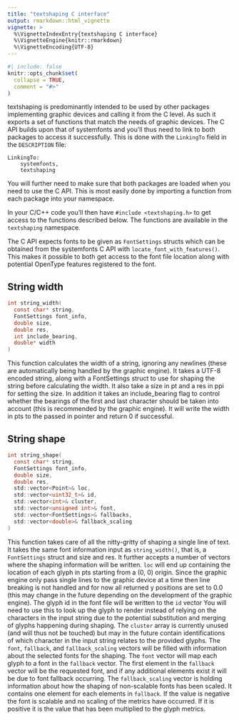 ```yaml
---
title: "textshaping C interface"
output: rmarkdown::html_vignette
vignette: >
  %\VignetteIndexEntry{textshaping C interface}
  %\VignetteEngine{knitr::rmarkdown}
  %\VignetteEncoding{UTF-8}
---
```


```r
#| include: false
knitr::opts_chunk$set(
  collapse = TRUE,
  comment = "#>"
)
```

textshaping is predominantly intended to be used by other packages implementing
graphic devices and calling it from the C level. As such it exports a set of
functions that match the needs of graphic devices. The C API builds upon that of
systemfonts and you'll thus need to link to both packages to access it 
successfully. This is done with the `LinkingTo` field in the `DESCRIPTION` file:

```
LinkingTo: 
    systemfonts,
    textshaping
```

You will further need to make sure that both packages are loaded when you need 
to use the C API. This is most easily done by importing a function from each 
package into your namespace.

In your C/C++ code you'll then have `#include <textshaping.h>` to get access to
the functions described below. The functions are available in the `textshaping`
namespace.

The C API expects fonts to be given as `FontSettings` structs which can be 
obtained from the systemfonts C API with `locate_font_with_features()`. This 
makes it possible to both get access to the font file location along with 
potential OpenType features registered to the font.

## String width
```C
int string_width(
  const char* string, 
  FontSettings font_info, 
  double size, 
  double res, 
  int include_bearing, 
  double* width
)
```

This function calculates the width of a string, ignoring any newlines (these are
automatically being handled by the graphic engine). It takes a UTF-8 encoded 
string, along with a FontSettings struct to use for shaping the string before
calculating the width. It also take a size in pt and a res in ppi for setting 
the size. In addition it takes an include_bearing flag to control whether the 
bearings of the first and last character should be taken into account (this is 
recommended by the graphic engine). It will write the width in pts to the passed 
in pointer and return 0 if successful.

## String shape
```C
int string_shape(
  const char* string, 
  FontSettings font_info,
  double size, 
  double res, 
  std::vector<Point>& loc,
  std::vector<uint32_t>& id, 
  std::vector<int>& cluster,
  std::vector<unsigned int>& font, 
  std::vector<FontSettings>& fallbacks,
  std::vector<double>& fallback_scaling
)
```

This function takes care of all the nitty-gritty of shaping a single line of 
text. It takes the same font information input as `string_width()`, that is,
a `FontSettings` struct and size and res. It further accepts a number of vectors 
where the shaping information will be written. `loc` will end up
containing the location of each glyph in pts starting from a (0, 0) origin. 
Since the graphic engine only pass single lines to the graphic device at a time 
then line breaking is not handled and for now all returned y positions are set 
to 0.0 (this may change in the future depending on the development of the 
graphic engine). The glyph id in the font file will be written to the `id` 
vector You will need to use this to look up the glyph to render instead of 
relying on the characters in the input string due to the potential substitution 
and merging of glyphs happening during shaping. The `cluster` array is currently 
unused (and will thus not be touched) but may in the future contain 
identifications of which character in the input string relates to the provided 
glyphs. The `font`, `fallback`, and `fallback_scaling` vectors will be filled 
with information about the selected fonts for the shaping. The `font` vector 
will map each glyph to a font in the `fallback` vector. The first element in the
`fallback` vector will be the requested font, and if any additional elements 
exist it will be due to font fallback occurring. The `fallback_scaling` vector 
is holding information about how the shaping of non-scalable fonts has been 
scaled. It contains one element for each elements in `fallback`. If the value is
negative the font is scalable and no scaling of the metrics have occurred. If it
is positive it is the value that has been multiplied to the glyph metrics.

